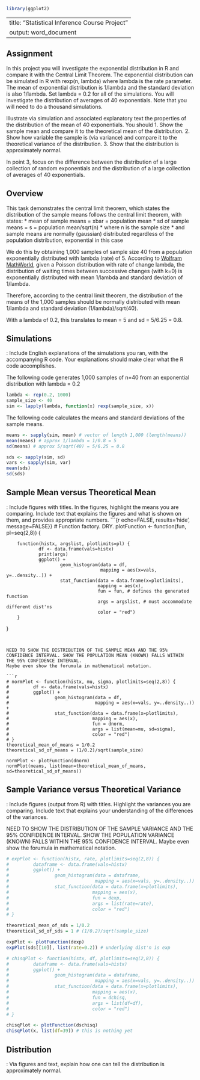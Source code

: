 ```r
library(ggplot2)
```
---
title: "Statistical Inference Course Project"
output: word_document
---

## Assignment

In this project you will investigate the exponential distribution in R and compare it with the Central Limit Theorem. The exponential distribution can be simulated in R with rexp(n, lambda) where lambda is the rate parameter. The mean of exponential distribution is 1/lambda and the standard deviation is also 1/lambda. Set lambda = 0.2 for all of the simulations. You will investigate the distribution of averages of 40 exponentials. Note that you will need to do a thousand simulations.

Illustrate via simulation and associated explanatory text the properties of the distribution of the mean of 40 exponentials.  You should
1. Show the sample mean and compare it to the theoretical mean of the distribution.
2. Show how variable the sample is (via variance) and compare it to the theoretical variance of the distribution.
3. Show that the distribution is approximately normal.

In point 3, focus on the difference between the distribution of a large collection of random exponentials and the distribution of a large collection of averages of 40 exponentials. 

## Overview
This task demonstrates the central limit theorem, which states
the distribution of the sample means follows the 
central limit theorem, with states:
* mean of sample means = xbar = population mean
* sd of sample means = s = population mean/sqrt(n)
  * where n is the sample size
  * and sample means are normally (gaussian) distributed
regardless of the population distribution, exponential in this case

We do this by obtaining 1,000 samples of sample size 40 from a population
exponentially distributed with lambda (rate) of 5. According to
[Wolfram MathWorld](http://mathworld.wolfram.com/ExponentialDistribution.html),
given a Poisson distribution with rate of change lambda, the distribution of waiting times between successive changes (with k=0) is exponentially
distributed with mean 1/lambda and standard deviation of 1/lambda.

Therefore, according to the central limit theorem, the distribution of 
the means of the 1,000 samples should be normally distributed with mean
1/lambda and standard deviation (1/lambda)/sqrt(40).

With a lambda of 0.2, this translates to 
mean = 5 and 
sd = 5/6.25 = 0.8.

## Simulations
: Include English explanations of the simulations you ran, with the accompanying R code. Your explanations should make clear what the R code accomplishes.

The following code generates 1,000 samples of n=40 from an exponential 
distribution with lambda = 0.2
``` r
lambda <- rep(0.2, 1000)
sample_size <- 40
sim <- lapply(lambda, function(x) rexp(sample_size, x))
```
The following code calculates the means and standard deviations of the sample means.
```r
means <- sapply(sim, mean) # vector of length 1,000 (length(means))
mean(means) # approx 1/lambda = 1/0.8 = 5
sd(means) # approx 5/sqrt(40) = 5/6.25 = 0.8

sds <- sapply(sim, sd)
vars <- sapply(sim, var)
mean(sds)
sd(sds)
```

## Sample Mean versus Theoretical Mean
: Include figures with titles. In the figures, highlight the means you are comparing. Include text that explains the figures and what is shown on them, and provides appropriate numbers.
```{r echo=FALSE, results='hide', message=FALSE}}
# Function factory. DRY.
plotFunction <- function(fun, pl=seq(2,8)) {
        
        function(histx, argslist, plotlimits=pl) {
                df <- data.frame(vals=histx)
                print(args)
                ggplot() + 
                        geom_histogram(data = df, 
                                       mapping = aes(x=vals, y=..density..)) + 
                        stat_function(data = data.frame(x=plotlimits), 
                                      mapping = aes(x), 
                                      fun = fun, # defines the generated function
                                      args = argslist, # must accommodate different dist'ns
                                      color = "red")
        }
}
```


NEED TO SHOW THE DISTRIBUTION OF THE SAMPLE MEAN AND THE 95%
CONFIDENCE INTERVAL. SHOW THE POPULATION MEAN (KNOWN) FALLS WITHIN
THE 95% CONFIDENCE INTERVAL. 
Maybe even show the forumula in mathematical notation.

```r
# normPlot <- function(histx, mu, sigma, plotlimits=seq(2,8)) {
#         df <- data.frame(vals=histx)
#         ggplot() + 
#                 geom_histogram(data = df, 
#                                mapping = aes(x=vals, y=..density..)) + 
#                 stat_function(data = data.frame(x=plotlimits), 
#                               mapping = aes(x), 
#                               fun = dnorm, 
#                               args = list(mean=mu, sd=sigma), 
#                               color = "red")
# }
theoretical_mean_of_means = 1/0.2
theoretical_sd_of_means = (1/0.2)/sqrt(sample_size)

normPlot <- plotFunction(dnorm)
normPlot(means, list(mean=theoretical_mean_of_means, sd=theoretical_sd_of_means))
```

## Sample Variance versus Theoretical Variance
: Include figures (output from R) with titles. Highlight the variances you are comparing. Include text that explains your understanding of the differences of the variances.

NEED TO SHOW THE DISTRIBUTION OF THE SAMPLE VARIANCE AND THE 95%
CONFIDENCE INTERVAL. SHOW THE POPULATION VARIANCE (KNOWN) FALLS WITHIN
THE 95% CONFIDENCE INTERVAL.
Maybe even show the forumula in mathematical notation.

```r
# expPlot <- function(histx, rate, plotlimits=seq(2,8)) {
#         dataframe <- data.frame(vals=histx)
#         ggplot() + 
#                 geom_histogram(data = dataframe, 
#                                mapping = aes(x=vals, y=..density..)) + 
#                 stat_function(data = data.frame(x=plotlimits), 
#                               mapping = aes(x), 
#                               fun = dexp, 
#                               args = list(rate=rate), 
#                               color = "red")
# }

theoretical_mean_of_sds = 1/0.2
theoretical_sd_of_sds = 1 # (1/0.2)/sqrt(sample_size)

expPlot <- plotFunction(dexp)
expPlot(sds[[10]], list(rate=0.2)) # underlying dist'n is exp

# chisqPlot <- function(histx, df, plotlimits=seq(2,8)) {
#         dataframe <- data.frame(vals=histx)
#         ggplot() + 
#                 geom_histogram(data = dataframe, 
#                                mapping = aes(x=vals, y=..density..)) + 
#                 stat_function(data = data.frame(x=plotlimits), 
#                               mapping = aes(x), 
#                               fun = dchisq, 
#                               args = list(df=df), 
#                               color = "red")
# }

chisqPlot <- plotFunction(dschisq)
chisqPlot(x, list(df=39)) # this is nothing yet
```

## Distribution
: Via figures and text, explain how one can tell the distribution is approximately normal. 


